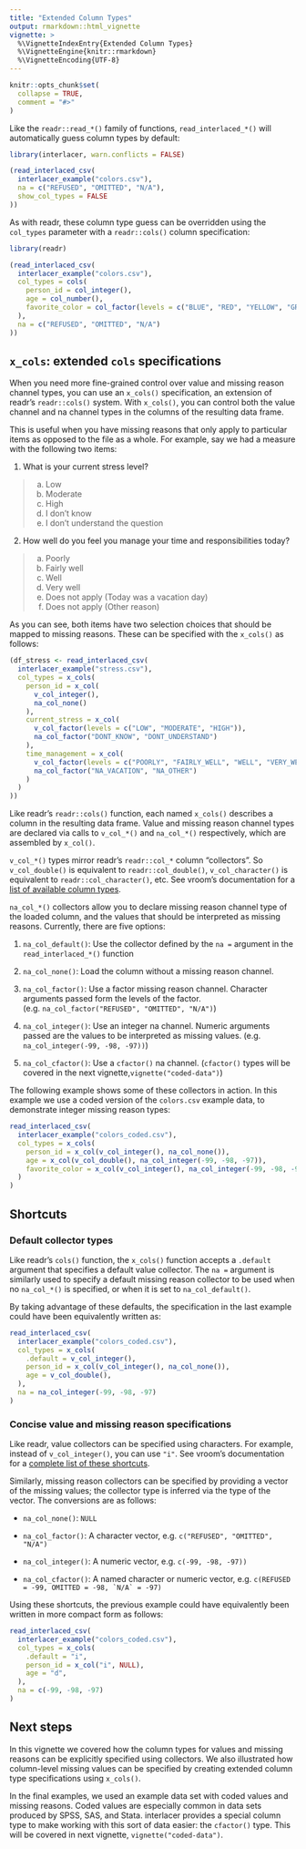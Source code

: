 ```yaml
---
title: "Extended Column Types"
output: rmarkdown::html_vignette
vignette: >
  %\VignetteIndexEntry{Extended Column Types}
  %\VignetteEngine{knitr::rmarkdown}
  %\VignetteEncoding{UTF-8}
---
```


```r
knitr::opts_chunk$set(
  collapse = TRUE,
  comment = "#>"
)
```

Like the `readr::read_*()` family of functions, `read_interlaced_*()` will
automatically guess column types by default:

```r
library(interlacer, warn.conflicts = FALSE)

(read_interlaced_csv(
  interlacer_example("colors.csv"),
  na = c("REFUSED", "OMITTED", "N/A"),
  show_col_types = FALSE
))
```

As with readr, these column type guess can be overridden using the `col_types`
parameter with a `readr::cols()` column specification:

```r
library(readr)

(read_interlaced_csv(
  interlacer_example("colors.csv"),
  col_types = cols(
    person_id = col_integer(),
    age = col_number(),
    favorite_color = col_factor(levels = c("BLUE", "RED", "YELLOW", "GREEN"))
  ),
  na = c("REFUSED", "OMITTED", "N/A")
))
```

## `x_cols`: extended `cols` specifications

When you need more fine-grained control over value and missing reason channel
types, you can use an `x_cols()` specification, an extension of readr's 
`readr::cols()` system. With `x_cols()`, you can control both the value channel
and na channel types in the columns of the resulting data frame. 

This is useful when you have missing reasons that only apply to particular items
as opposed to the file as a whole. For example, say we had a measure with the
following two items:

1. What is your current stress level?

> a. Low
> b. Moderate
> c. High
> d. I don't know
> e. I don't understand the question

2. How well do you feel you manage your time and responsibilities today?

> a. Poorly
> b. Fairly well
> c. Well
> d. Very well
> e. Does not apply (Today was a vacation day)
> f. Does not apply (Other reason)

As you can see, both items have two selection choices that should be mapped to
missing reasons. These can be specified with the `x_cols()` as follows:

```r
(df_stress <- read_interlaced_csv(
  interlacer_example("stress.csv"),
  col_types = x_cols(
    person_id = x_col(
      v_col_integer(),
      na_col_none()
    ),
    current_stress = x_col(
      v_col_factor(levels = c("LOW", "MODERATE", "HIGH")),
      na_col_factor("DONT_KNOW", "DONT_UNDERSTAND")
    ),
    time_management = x_col(
      v_col_factor(levels = c("POORLY", "FAIRLY_WELL", "WELL", "VERY_WELL")),
      na_col_factor("NA_VACATION", "NA_OTHER")
    )
  )
))
```

Like readr's `readr::cols()` function, each named `x_cols()` describes a column
in the resulting data frame. Value and missing reason channel types are 
declared via calls to `v_col_*()` and `na_col_*()` respectively, which are
assembled by `x_col()`.

`v_col_*()` types mirror readr's `readr::col_*` column "collectors". So
`v_col_double()` is equivalent to `readr::col_double()`, `v_col_character()` is
equivalent to `readr::col_character()`, etc. See vroom's documentation for a
[list of available column types](https://vroom.r-lib.org/articles/vroom.html#column-types).

`na_col_*()` collectors allow you to declare missing reason channel type of the
loaded column, and the values that should be interpreted as missing reasons.
Currently, there are five options:

1. `na_col_default()`: Use the collector defined by the `na = ` argument
in the `read_interlaced_*()` function

2. `na_col_none()`: Load the column without a missing reason channel.

3. `na_col_factor()`: Use a factor missing reason channel. Character arguments
passed form the levels of the factor.
(e.g. `na_col_factor("REFUSED", "OMITTED", "N/A")`)

4. `na_col_integer()`: Use an integer na channel. Numeric arguments passed are
the values to be interpreted as missing values. (e.g.
`na_col_integer(-99, -98, -97))`)

5. `na_col_cfactor()`: Use a `cfactor()` na channel. (`cfactor()` types will
be covered in the next vignette,`vignette("coded-data")`)

The following example shows some of these collectors in action. In this example
we use a coded version of the `colors.csv` example data, to demonstrate integer
missing reason types:

```r
read_interlaced_csv(
  interlacer_example("colors_coded.csv"),
  col_types = x_cols(
    person_id = x_col(v_col_integer(), na_col_none()),
    age = x_col(v_col_double(), na_col_integer(-99, -98, -97)),
    favorite_color = x_col(v_col_integer(), na_col_integer(-99, -98, -97))
  )
)
```

## Shortcuts

### Default collector types

Like readr's `cols()` function, the `x_cols()` function accepts a `.default`
argument that specifies a default value collector. The `na = ` argument is
similarly used to specify a default missing reason collector to be used when
no `na_col_*()` is specified, or when it is set to `na_col_default()`.

By taking advantage of these defaults, the specification in the last example
could have been equivalently written as:

```r
read_interlaced_csv(
  interlacer_example("colors_coded.csv"),
  col_types = x_cols(
    .default = v_col_integer(),
    person_id = x_col(v_col_integer(), na_col_none()),
    age = v_col_double(),
  ),
  na = na_col_integer(-99, -98, -97)
)
```

### Concise value and missing reason specifications

Like readr, value collectors can be specified using characters. For example,
instead of `v_col_integer()`, you can use `"i"`. See vroom's documentation for a
[complete list of these shortcuts](https://vroom.r-lib.org/articles/vroom.html#column-types).

Similarly, missing reason collectors can be specified by providing a vector of
the missing values; the collector type is inferred via the type of the vector.
The conversions are as follows:

- `na_col_none()`: `NULL`

- `na_col_factor()`: A character vector, e.g. `c("REFUSED", "OMITTED", "N/A")`

- `na_col_integer()`: A numeric vector, e.g. `c(-99, -98, -97))`

- `na_col_cfactor()`: A named character or numeric vector, e.g.
``c(REFUSED = -99, OMITTED = -98, `N/A` = -97)``

Using these shortcuts, the previous example could have equivalently been written
in more compact form as follows:

```r
read_interlaced_csv(
  interlacer_example("colors_coded.csv"),
  col_types = x_cols(
    .default = "i",
    person_id = x_col("i", NULL),
    age = "d",
  ),
  na = c(-99, -98, -97)
)
```

## Next steps

In this vignette we covered how the column types for values and missing reasons
can be explicitly specified using collectors. We also illustrated how
column-level missing values can be specified by creating extended column type
specifications using `x_cols()`.

In the final examples, we used an example data set with coded values and missing
reasons. Coded values are especially common in data sets produced by SPSS, SAS,
and Stata. interlacer provides a special column type to make working with this
sort of data easier: the `cfactor()` type. This will be covered in next
vignette, `vignette("coded-data")`.
